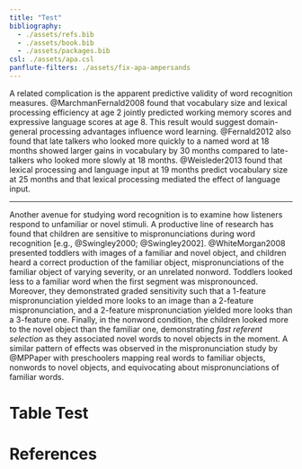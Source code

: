 ```yaml
--- 
title: "Test"
bibliography: 
  - ./assets/refs.bib
  - ./assets/book.bib
  - ./assets/packages.bib
csl: ./assets/apa.csl
panflute-filters: ./assets/fix-apa-ampersands
---
```


A related complication is the apparent predictive validity of word
recognition measures. @MarchmanFernald2008 found that vocabulary size
and lexical processing efficiency at age 2 jointly predicted working
memory scores and expressive language scores at age 8. This result would
suggest domain-general processing advantages influence word learning.
@Fernald2012 also found that late talkers who looked more quickly to a
named word at 18 months showed larger gains in vocabulary by 30 months
compared to late-talkers who looked more slowly at 18 months.
@Weisleder2013 found that lexical processing and language input at 19
months predict vocabulary size at 25 months and that lexical processing
mediated the effect of language input.

***

Another avenue for studying word recognition is to examine how listeners
respond to unfamiliar or novel stimuli. A productive line of research
has found that children are sensitive to mispronunciations during word
recognition [e.g., @Swingley2000; @Swingley2002]. @WhiteMorgan2008
presented toddlers with images of a familiar and novel object, and
children heard a correct production of the familiar object,
mispronunciations of the familiar object of varying severity, or an
unrelated nonword. Toddlers looked less to a familiar word when the
first segment was mispronounced. Moreover, they demonstrated graded
sensitivity such that a 1-feature mispronunciation yielded more looks to
an image than a 2-feature mispronunciation, and a 2-feature
mispronunciation yielded more looks than a 3-feature one. Finally, in
the nonword condition, the children looked more to the novel object than
the familiar one, demonstrating *fast referent selection* as they
associated novel words to novel objects in the moment. A similar pattern
of effects was observed in the mispronunciation study by @MPPaper with
preschoolers mapping real words to familiar objects, nonwords to novel
objects, and equivocating about mispronunciations of familiar words.


# Table Test

\begin{table}

\caption{Ranges of the polynomial time features.}
\centering
\begin{tabular}[t]{l|r|r|r}
\hline
Feature & Min & Max & Range\\
\hline
Time\textasciicircum{}1\textasciicircum{} & \&minus;0.50 & 0.50 & 1.00\\
\hline
Time\textasciicircum{}2\textasciicircum{} & \&minus;0.33 & 0.60 & 0.93\\
\hline
Time\textasciicircum{}3\textasciicircum{} & \&minus;0.63 & 0.63 & 1.26\\
\hline
Trial window (ms) & 250.00 & 1500.00 & 1250.00\\
\hline
\end{tabular}
\end{table}


# References {-}

<!-- This manually sets the header for this unnumbered chapter. -->
\markboth{References}{References}

\sloppy

<!--To remove the indentation of the first entry.-->
\noindent

<!-- To create a hanging indent and spacing between entries. These 
three lines may need to be removed for styles that don't require the 
hanging indent. -->
\setlength{\parindent}{-0.20in}
\setlength{\leftskip}{0.20in}
\setlength{\parskip}{8pt}
